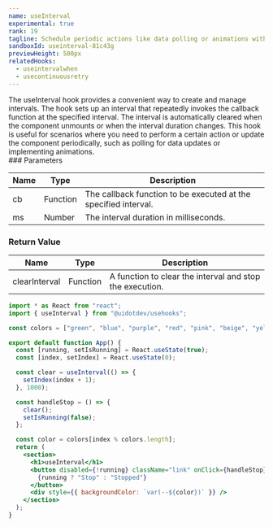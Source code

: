 ```yaml
---
name: useInterval
experimental: true
rank: 19
tagline: Schedule periodic actions like data polling or animations with useInterval.
sandboxId: useinterval-81c43g
previewHeight: 500px
relatedHooks:
  - useintervalwhen
  - usecontinuousretry
---
```



<HookDescription name={frontmatter.name}>
  The useInterval hook provides a convenient way to create and manage intervals.
  The hook sets up an interval that repeatedly invokes the callback function at
  the specified interval. The interval is automatically cleared when the
  component unmounts or when the interval duration changes. This hook is useful
  for scenarios where you need to perform a certain action or update the
  component periodically, such as polling for data updates or implementing
  animations.
</HookDescription>

<div class="reference">
  ### Parameters

  | Name | Type     | Description                                                     |
  | ---- | -------- | --------------------------------------------------------------- |
  | cb   | Function | The callback function to be executed at the specified interval. |
  | ms   | Number   | The interval duration in milliseconds.                          |

  ### Return Value

  | Name          | Type     | Description                                              |
  | ------------- | -------- | -------------------------------------------------------- |
  | clearInterval | Function | A function to clear the interval and stop the execution. |
</div>

<CodePreview
  sandboxId={frontmatter.sandboxId}
  previewHeight={frontmatter.previewHeight}
/>

<StaticCodeContainer>

```jsx
import * as React from "react";
import { useInterval } from "@uidotdev/usehooks";

const colors = ["green", "blue", "purple", "red", "pink", "beige", "yellow"];

export default function App() {
  const [running, setIsRunning] = React.useState(true);
  const [index, setIndex] = React.useState(0);

  const clear = useInterval(() => {
    setIndex(index + 1);
  }, 1000);

  const handleStop = () => {
    clear();
    setIsRunning(false);
  };

  const color = colors[index % colors.length];
  return (
    <section>
      <h1>useInterval</h1>
      <button disabled={!running} className="link" onClick={handleStop}>
        {running ? "Stop" : "Stopped"}
      </button>
      <div style={{ backgroundColor: `var(--${color})` }} />
    </section>
  );
}
```

</StaticCodeContainer>
